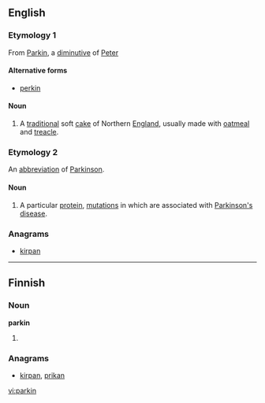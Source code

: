 ==English==

===Etymology 1===

From [[Parkin]], a [[diminutive]] of [[Peter]]

====Alternative forms====
* [[perkin]]

====Noun====
{{en-noun|-}}

# A [[traditional]] soft [[cake]] of Northern [[England]], usually made with [[oatmeal]] and [[treacle]].

===Etymology 2===

An [[abbreviation]] of [[Parkinson]].

====Noun====
{{en-noun|-}}

# {{biochemistry}} A particular [[protein]], [[mutation]]s in which are associated with [[Parkinson's disease]].

===Anagrams===
* [[kirpan#English|kirpan]]

----

==Finnish==

===Noun===
'''parkin'''

# {{fi-form of|type=noun|case=genitive|pl=singular|parkki}}

===Anagrams===
* [[kirpan#Finnish|kirpan]], [[prikan#Finnish|prikan]]

[[vi:parkin]]
